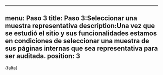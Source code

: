 
---
menu: Paso 3
title: Paso 3:Seleccionar una muestra representativa
description:Una vez que se estudió el sitio y sus funcionalidades estamos en condiciones de seleccionar una muestra de sus páginas internas que sea representativa para ser auditada.
position: 3
---


{falta}
